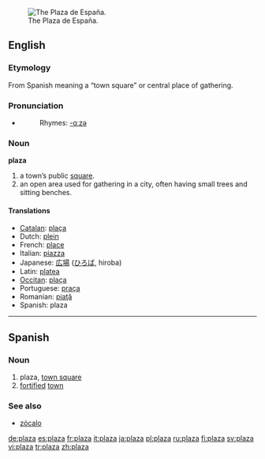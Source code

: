 {{see|plaża}}
[[Image:Plaza de España.jpg|thumb|right|The Plaza de España.]]
==English==

===Etymology===
From Spanish meaning a “town square” or central place of gathering.

===Pronunciation===
*{{audio|en-us-plaza.ogg|Audio (US)}}
*:Rhymes: [[Rhymes:English:-ɑːzə|-ɑːzə]]

===Noun===
'''plaza'''

# a town’s public [[square]].
# an open area used for gathering in a city, often having small trees and sitting benches.

====Translations====
*[[Catalan]]: [[plaça]]
*Dutch: [[plein]] {{n}}
*French: [[place]]
*Italian: [[piazza]]
*Japanese: [[広場]] ([[ひろば]], hiroba)
*Latin: [[platea]]
*[[Occitan]]: [[plaça]]
*Portuguese: [[praça]]
*Romanian: [[piaţă]]
*Spanish: plaza

----

==Spanish==
===Noun===
{{es-noun-f}}

# plaza, [[town square]]
# [[fortified]] [[town]]

===See also===
*[[zócalo]]

[[de:plaza]]
[[es:plaza]]
[[fr:plaza]]
[[it:plaza]]
[[ja:plaza]]
[[pl:plaza]]
[[ru:plaza]]
[[fi:plaza]]
[[sv:plaza]]
[[vi:plaza]]
[[tr:plaza]]
[[zh:plaza]]
